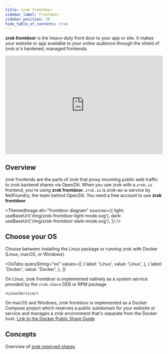 ```yaml
---
title: zrok frontdoor
sidebar_label: frontdoor
sidebar_position: 20
hide_table_of_contents: true
---
```



**zrok frontdoor** is the heavy-duty front door to your app or site. It makes your website or app available to your online audience through the shield of zrok.io's hardened, managed frontends.

<iframe width="100%" height="315" src="https://www.youtube.com/embed/5Vi8GKuTi_I" title="YouTube video player" frameborder="0" allow="accelerometer; autoplay; clipboard-write; encrypted-media; gyroscope; picture-in-picture; web-share" allowfullscreen></iframe>

## Overview

zrok frontends are the parts of zrok that proxy incoming public web traffic to zrok backend shares via OpenZiti. When you use zrok with a `zrok.io` frontend, you're using **zrok frontdoor**. `zrok.io` is zrok-as-a-service by NetFoundry, the team behind OpenZiti. You need a free account to use **zrok frontdoor**.


<ThemedImage
  alt="frontdoor diagram"
  sources={{
    light: useBaseUrl('/img/zrok-frontdoor-light-mode.svg'),
    dark: useBaseUrl('/img/zrok-frontdoor-dark-mode.svg'),
  }}
/>

## Choose your OS

Choose between installing the Linux package or running zrok with Docker (Linux, macOS, or Windows).

<OsTabs
  queryString="os"
  values={[
    { label: 'Linux', value: 'Linux', },
    { label: 'Docker', value: 'Docker', },
  ]}
>

  <TabItem value="Linux">

On Linux, zrok frontdoor is implemented natively as a system service provided by the `zrok-share` DEB or RPM package.

    <LinuxService/>

  </TabItem>

  <TabItem value="Docker">

On macOS and Windows, zrok frontdoor is implemented as a Docker Compose project which reserves a public subdomain for your website or service and manages a zrok environment that's separate from the Docker host. [Link to the Docker Public Share Guide](/guides/docker-share/docker_public_share_guide.md)

  </TabItem>

</OsTabs>

## Concepts

Overview of [zrok reserved shares](/concepts/sharing-reserved.md)
